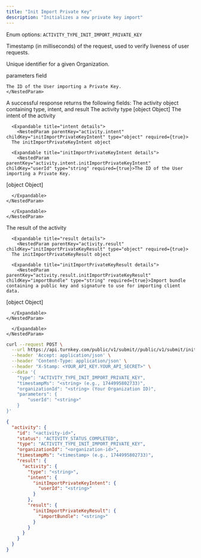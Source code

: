 ```yaml
---
title: "Init Import Private Key"
description: "Initializes a new private key import"
---
```



<Authorizations />

<H3Bordered text="Body" />

<ParamField body="type" type="enum<string>" required={true}>

Enum options: `ACTIVITY_TYPE_INIT_IMPORT_PRIVATE_KEY`
</ParamField>

<ParamField body="timestampMs" type="string" required={true}>

Timestamp (in milliseconds) of the request, used to verify liveness of user requests.
</ParamField>

<ParamField body="organizationId" type="string" required={true}>

Unique identifier for a given Organization.
</ParamField>

<ParamField body="parameters" type="object" required={true} path="parameters">
  <p>parameters field</p>
  <Expandable title="details">
    <NestedParam parentPath="parameters" body="userId" type="string" required={true} default="">
    
    The ID of the User importing a Private Key.
    </NestedParam>
  </Expandable>
</ParamField>

<H3Bordered text="Response" />
A successful response returns the following fields:

<ResponseField name="activity" type="object" required>
  The activity object containing type, intent, and result

  <Expandable title="activity details">
    <NestedParam parentKey="activity" childKey="type" type="string" required={true}>The activity type
[object Object]</NestedParam>
<NestedParam parentKey="activity" childKey="intent" type="object" required={true}>
      The intent of the activity

      <Expandable title="intent details">
        <NestedParam parentKey="activity.intent" childKey="initImportPrivateKeyIntent" type="object" required={true}>
      The initImportPrivateKeyIntent object

      <Expandable title="initImportPrivateKeyIntent details">
        <NestedParam parentKey="activity.intent.initImportPrivateKeyIntent" childKey="userId" type="string" required={true}>The ID of the User importing a Private Key.
[object Object]</NestedParam>

      </Expandable>
    </NestedParam>

      </Expandable>
    </NestedParam>
<NestedParam parentKey="activity" childKey="result" type="object" required={true}>
      The result of the activity

      <Expandable title="result details">
        <NestedParam parentKey="activity.result" childKey="initImportPrivateKeyResult" type="object" required={true}>
      The initImportPrivateKeyResult object

      <Expandable title="initImportPrivateKeyResult details">
        <NestedParam parentKey="activity.result.initImportPrivateKeyResult" childKey="importBundle" type="string" required={true}>Import bundle containing a public key and signature to use for importing client data.
[object Object]</NestedParam>

      </Expandable>
    </NestedParam>

      </Expandable>
    </NestedParam>

  </Expandable>
</ResponseField>

<RequestExample>

```bash cURL
curl --request POST \
  --url https://api.turnkey.com/public/v1/submit//public/v1/submit/init_import_private_key \
  --header 'Accept: application/json' \
  --header 'Content-Type: application/json' \
  --header "X-Stamp: <YOUR_API_KEY.YOUR_API_SECRET>" \
  --data '{
    "type": "ACTIVITY_TYPE_INIT_IMPORT_PRIVATE_KEY",
    "timestampMs": "<string> (e.g., 1744995802733)",
    "organizationId": "<string> (Your Organization ID)",
    "parameters": {
        "userId": "<string>"
    }
}'
```

</RequestExample>

<ResponseExample>

```json 200
{
  "activity": {
    "id": "<activity-id>",
    "status": "ACTIVITY_STATUS_COMPLETED",
    "type": "ACTIVITY_TYPE_INIT_IMPORT_PRIVATE_KEY",
    "organizationId": "<organization-id>",
    "timestampMs": "<timestamp> (e.g., 1744995802733)",
    "result": {
      "activity": {
        "type": "<string>",
        "intent": {
          "initImportPrivateKeyIntent": {
            "userId": "<string>"
          }
        },
        "result": {
          "initImportPrivateKeyResult": {
            "importBundle": "<string>"
          }
        }
      }
    }
  }
}
```

</ResponseExample>
